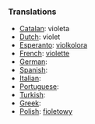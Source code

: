 ===Translations===

* [[Catalan]]: violeta
* [[Dutch]]: violet
* [[Esperanto]]: [[violkolora]]
* [[French]]: [[violette]]
* [[German]]: [[]]
* [[Spanish]]: [[]]
* [[Italian]]: [[]]
* [[Portuguese]]: [[]]
* [[Turkish]]: [[]]
* [[Greek]]: [[]]
* [[Polish]]: [[fioletowy]]